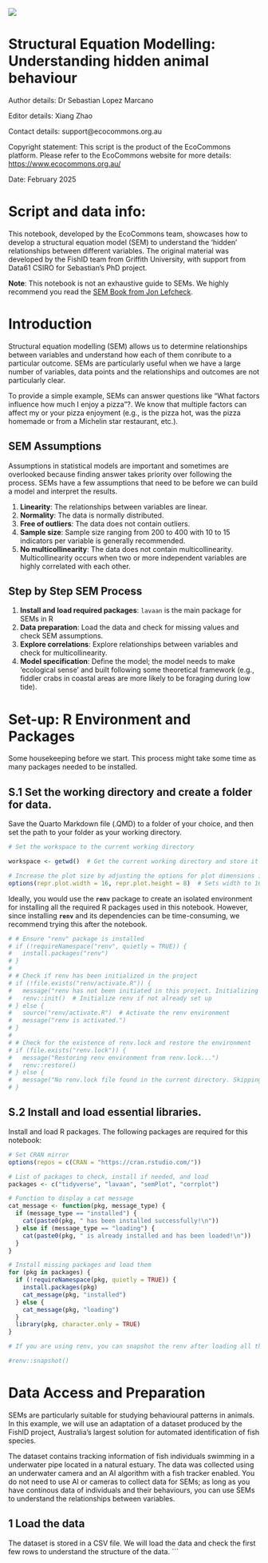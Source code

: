![](https://raw.githubusercontent.com/EcoCommons-Australia-2024-2026/ec-notebook_site/main/images/notebooks_banner_withframe.png)

# Structural Equation Modelling: Understanding hidden animal behaviour 

Author details: Dr Sebastian Lopez Marcano

Editor details: Xiang Zhao

Contact details: support\@ecocommons.org.au

Copyright statement: This script is the product of the EcoCommons platform. Please refer to the EcoCommons website for more details: <https://www.ecocommons.org.au/>

Date: February 2025

# Script and data info:

This notebook, developed by the EcoCommons team, showcases how to develop a structural equation model (SEM) to understand the 'hidden' relationships between different variables. The original material was developed by the FishID team from Griffith University, with support from Data61 CSIRO for Sebastian's PhD project. 

**Note**: This notebook is not an exhaustive guide to SEMs. We highly recommend you read the [SEM Book from Jon Lefcheck](https://jslefche.github.io/sem_book/). 

# Introduction
Structural equation modelling (SEM) allows us to determine relationships between variables and understand how each of them conribute to a particular outcome. SEMs are particularly useful when we have a large number of variables, data points and the relationships and outcomes are not particularly clear. 

To provide a simple example, SEMs can answer questions like "What factors influence how much I enjoy a pizza"?. We know that multiple factors can affect my or your pizza enjoyment (e.g., is the pizza hot, was the pizza homemade or from a Michelin star restaurant, etc.). 

## SEM Assumptions
Assumptions in statistical models are important and sometimes are overlooked because finding answer takes priority over following the process. SEMs have a few assumptions that need to be before we can build a model and interpret the results.

1. **Linearity**: The relationships between variables are linear. 
2. **Normality**: The data is normally distributed.
3. **Free of outliers**: The data does not contain outliers.
4. **Sample size**: Sample size ranging from 200 to 400 with 10 to 15 indicators per variable is generally recommended.
5. **No multicollinearity**: The data does not contain multicollinearity. Multicollinearity occurs when two or more independent variables are highly correlated with each other.

## Step by Step SEM Process
1. **Install and load required packages**: `lavaan` is the main package for SEMs in R
2. **Data preparation**: Load the data and check for missing values and check SEM assumptions.
3. **Explore correlations**: Explore relationships between variables and check for multicollinearity.
4. **Model specification**: Define the model; the model needs to make 'ecological sense' and built following some theoretical framework (e.g., fiddler crabs in coastal areas are more likely to be foraging during low tide). 

# Set-up: R Environment and Packages
Some housekeeping before we start. This process might take some time as many packages needed to be installed.

## S.1 Set the working directory and create a folder for data.
Save the Quarto Markdown file (.QMD) to a folder of your choice, and then set the path to your folder as your working directory.

```r

# Set the workspace to the current working directory

workspace <- getwd()  # Get the current working directory and store it in 'workspace'

# Increase the plot size by adjusting the options for plot dimensions in the notebook output
options(repr.plot.width = 16, repr.plot.height = 8)  # Sets width to 16 and height to 8 for larger plots
```

Ideally, you would use the **`renv`** package to create an isolated environment for installing all the required R packages used in this notebook. However, since installing **`renv`** and its dependencies can be time-consuming, we recommend trying this after the notebook.

```r

# # Ensure "renv" package is installed
# if (!requireNamespace("renv", quietly = TRUE)) {
#   install.packages("renv")
# }
# 
# # Check if renv has been initialized in the project
# if (!file.exists("renv/activate.R")) {
#   message("renv has not been initiated in this project. Initializing now...")
#   renv::init()  # Initialize renv if not already set up
# } else {
#   source("renv/activate.R")  # Activate the renv environment
#   message("renv is activated.")
# }
# 
# # Check for the existence of renv.lock and restore the environment
# if (file.exists("renv.lock")) {
#   message("Restoring renv environment from renv.lock...")
#   renv::restore()
# } else {
#   message("No renv.lock file found in the current directory. Skipping restore.")
# }

```

## S.2 Install and load essential libraries.

Install and load R packages. The following packages are required for this notebook:

```r

# Set CRAN mirror
options(repos = c(CRAN = "https://cran.rstudio.com/"))

# List of packages to check, install if needed, and load
packages <- c("tidyverse", "lavaan", "semPlot", "corrplot")

# Function to display a cat message
cat_message <- function(pkg, message_type) {
  if (message_type == "installed") {
    cat(paste0(pkg, " has been installed successfully!\n"))
  } else if (message_type == "loading") {
    cat(paste0(pkg, " is already installed and has been loaded!\n"))
  }
}

# Install missing packages and load them
for (pkg in packages) {
  if (!requireNamespace(pkg, quietly = TRUE)) {
    install.packages(pkg)
    cat_message(pkg, "installed")
  } else {
    cat_message(pkg, "loading")
  }
  library(pkg, character.only = TRUE)
}

# If you are using renv, you can snapshot the renv after loading all the packages.

#renv::snapshot()
```

# Data Access and Preparation
SEMs are particularly suitable for studying behavioural patterns in animals. In this example, we will use an adaptation of a dataset produced by the FishID project, Australia's largest solution for automated identification of fish species. 

The dataset contains tracking information of fish individuals swimming in a underwater pipe located in a natural estuary. The data was collected using an underwater camera and an AI algorithm with a fish tracker enabled. You do not need to use AI or cameras to collect data for SEMs; as long as you have continous data of individuals and their behaviours, you can use SEMs to understand the relationships between variables.

## 1 Load the data
The dataset is stored in a CSV file. We will load the data and check the first few rows to understand the structure of the data.
```
